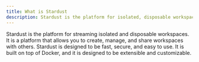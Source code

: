 ```yaml
---
title: What is Stardust
description: Stardust is the platform for isolated, disposable workspaces.
---
```


Stardust is the platform for streaming isolated and disposable workspaces.
It is a platform that allows you to create, manage, and share workspaces with others.
Stardust is designed to be fast, secure, and easy to use. It is built on top of Docker, and it is designed to be extensible and customizable.

<Cards>
  <Card
    href="/docs/install"
    title="Installing Stardust"
    description="Learn how to install Stardust on your machine."
    external={false}
  />
</Cards>
